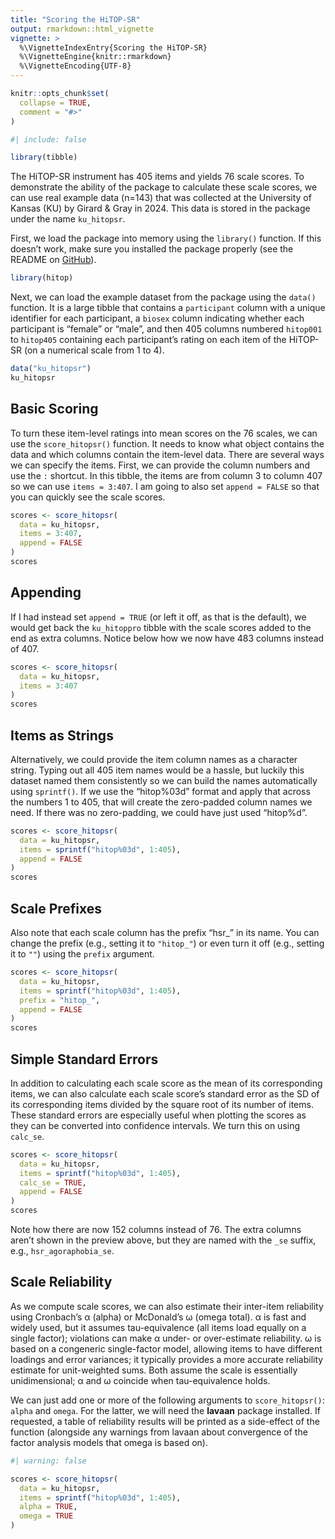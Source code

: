 ```yaml
---
title: "Scoring the HiTOP-SR"
output: rmarkdown::html_vignette
vignette: >
  %\VignetteIndexEntry{Scoring the HiTOP-SR}
  %\VignetteEngine{knitr::rmarkdown}
  %\VignetteEncoding{UTF-8}
---
```


```r
knitr::opts_chunk$set(
  collapse = TRUE,
  comment = "#>"
)
```
```r
#| include: false

library(tibble)
```


The HiTOP-SR instrument has 405 items and yields 76 scale scores. To demonstrate the ability of the package to calculate these scale scores, we can use real example data (n=143) that was collected at the University of Kansas (KU) by Girard & Gray in 2024. This data is stored in the package under the name `ku_hitopsr`.

First, we load the package into memory using the `library()` function. If this doesn't work, make sure you installed the package properly (see the README on [GitHub](https://github.com/jmgirard/hitop)).

```r
library(hitop)
```

Next, we can load the example dataset from the package using the `data()` function. It is a large tibble that contains a `participant` column with a unique identifier for each participant, a `biosex` column indicating whether each participant is "female" or "male", and then 405 columns numbered `hitop001` to `hitop405` containing each participant's rating on each item of the HiTOP-SR (on a numerical scale from 1 to 4).

```r
data("ku_hitopsr")
ku_hitopsr
```

## Basic Scoring

To turn these item-level ratings into mean scores on the 76 scales, we can use the `score_hitopsr()` function. It needs to know what object contains the data and which columns contain the item-level data. There are several ways we can specify the items. First, we can provide the column numbers and use the `:` shortcut. In this tibble, the items are from column 3 to column 407 so we can use `items = 3:407`. I am going to also set `append = FALSE` so that you can quickly see the scale scores.

```r
scores <- score_hitopsr(
  data = ku_hitopsr,
  items = 3:407,
  append = FALSE
)
scores
```

## Appending

If I had instead set `append = TRUE` (or left it off, as that is the default), we would get back the `ku_hitoppro` tibble with the scale scores added to the end as extra columns. Notice below how we now have 483 columns instead of 407.

```r
scores <- score_hitopsr(
  data = ku_hitopsr,
  items = 3:407
)
scores
```

## Items as Strings

Alternatively, we could provide the item column names as a character string. Typing out all 405 item names would be a hassle, but luckily this dataset named them consistently so we can build the names automatically using `sprintf()`. If we use the "hitop%03d" format and apply that across the numbers 1 to 405, that will create the zero-padded column names we need. If there was no zero-padding, we could have just used "hitop%d".

```r
scores <- score_hitopsr(
  data = ku_hitopsr,
  items = sprintf("hitop%03d", 1:405),
  append = FALSE
)
scores
```

## Scale Prefixes

Also note that each scale column has the prefix "hsr_" in its name. You can change the prefix (e.g., setting it to `"hitop_"`) or even turn it off (e.g., setting it to `""`) using the `prefix` argument.

```r
scores <- score_hitopsr(
  data = ku_hitopsr,
  items = sprintf("hitop%03d", 1:405),
  prefix = "hitop_",
  append = FALSE
)
scores
```

## Simple Standard Errors

In addition to calculating each scale score as the mean of its corresponding items, we can also calculate each scale score's standard error as the SD of its corresponding items divided by the square root of its number of items. These standard errors are especially useful when plotting the scores as they can be converted into confidence intervals. We turn this on using `calc_se`.

```r
scores <- score_hitopsr(
  data = ku_hitopsr,
  items = sprintf("hitop%03d", 1:405),
  calc_se = TRUE,
  append = FALSE
)
scores
```

Note how there are now 152 columns instead of 76. The extra columns aren't shown in the preview above, but they are named with the `_se` suffix, e.g., `hsr_agoraphobia_se`.

## Scale Reliability

As we compute scale scores, we can also estimate their inter-item reliability using Cronbach's α (alpha) or McDonald's ω (omega total). α is fast and widely used, but it assumes tau-equivalence (all items load equally on a single factor); violations can make α under- or over-estimate reliability. ω is based on a congeneric single-factor model, allowing items to have different loadings and error variances; it typically provides a more accurate reliability estimate for unit-weighted sums. Both assume the scale is essentially unidimensional; α and ω coincide when tau-equivalence holds.

We can just add one or more of the following arguments to `score_hitopsr()`: `alpha` and `omega`. For the latter, we will need the **lavaan** package installed. If requested, a table of reliability results will be printed as a side-effect of the function (alongside any warnings from lavaan about convergence of the factor analysis models that omega is based on).

```r
#| warning: false

scores <- score_hitopsr(
  data = ku_hitopsr,
  items = sprintf("hitop%03d", 1:405),
  alpha = TRUE,
  omega = TRUE
)
```
